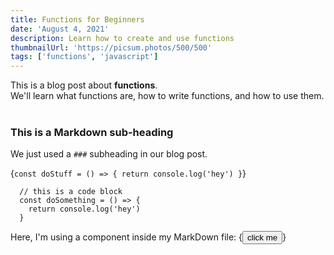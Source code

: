 ```yaml
---
title: Functions for Beginners
date: 'August 4, 2021'
description: Learn how to create and use functions
thumbnailUrl: 'https://picsum.photos/500/500'
tags: ['functions', 'javascript']
---
```


<div>
  This is a blog post about <strong>functions</strong>. <br/>
  We'll learn what functions are, how to write functions, and how to use them.
</div>

<br/>

### This is a Markdown sub-heading
We just used a `###` subheading in our blog post.


{`
  const doStuff = () => {
    return console.log('hey')
    }
`}


```
  // this is a code block
  const doSomething = () => {
    return console.log('hey')
  }
```

<div>Here, I'm using a component inside my MarkDown file: {<button>click me</button>}</div>
